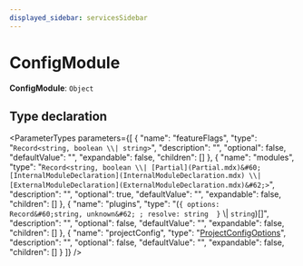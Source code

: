 ```yaml
---
displayed_sidebar: servicesSidebar
---
```



# ConfigModule

 **ConfigModule**: `Object`

## Type declaration

<ParameterTypes parameters={[
  {
    "name": "featureFlags",
    "type": "`Record<string, boolean \\| string>`",
    "description": "",
    "optional": false,
    "defaultValue": "",
    "expandable": false,
    "children": []
  },
  {
    "name": "modules",
    "type": "`Record<string, boolean \\| [Partial](Partial.mdx)&#60;[InternalModuleDeclaration](InternalModuleDeclaration.mdx) \\| [ExternalModuleDeclaration](ExternalModuleDeclaration.mdx)&#62;>`",
    "description": "",
    "optional": true,
    "defaultValue": "",
    "expandable": false,
    "children": []
  },
  {
    "name": "plugins",
    "type": "(``{ options: Record&#60;string, unknown&#62; ; resolve: string  }`` \\| `string`)[]",
    "description": "",
    "optional": false,
    "defaultValue": "",
    "expandable": false,
    "children": []
  },
  {
    "name": "projectConfig",
    "type": "[ProjectConfigOptions](ProjectConfigOptions.mdx)",
    "description": "",
    "optional": false,
    "defaultValue": "",
    "expandable": false,
    "children": []
  }
]} />

